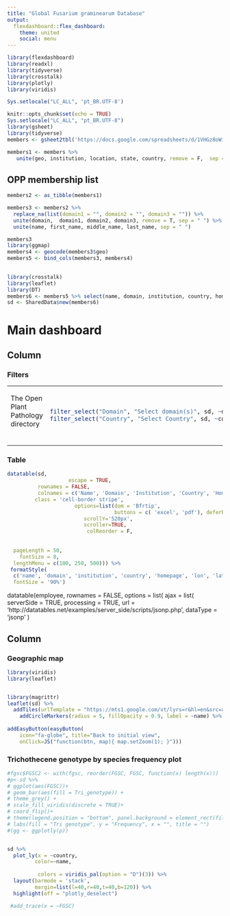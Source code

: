 ```yaml
---
title: "Global Fusarium graminearum Database"
output: 
  flexdashboard::flex_dashboard:
    theme: united
    social: menu
---
```




```r
library(flexdashboard)
library(readxl)
library(tidyverse)
library(crosstalk)
library(plotly)
library(viridis)
```


```r
Sys.setlocale("LC_ALL", 'pt_BR.UTF-8')
```


```r
knitr::opts_chunk$set(echo = TRUE)
Sys.setlocale("LC_ALL", "pt_BR.UTF-8")
library(gsheet)
library(tidyverse)
members <- gsheet2tbl('https://docs.google.com/spreadsheets/d/1VHGz8oWia5qvleUozznCIgd9bD85XoXm1NWmE6t8nzo/edit?usp=sharing')

members1 <- members %>% 
   unite(geo, institution, location, state, country, remove = F,  sep = ", ")

```


## OPP membership list

```r
members2 <- as_tibble(members1)

members3 <- members2 %>% 
  replace_na(list(domain1 = "", domain2 = "", domain3 = "")) %>% 
  unite(domain,  domain1, domain2, domain3, remove = T, sep = " ") %>% 
  unite(name, first_name, middle_name, last_name, sep = " ")

members3
library(ggmap)
members4 <- geocode(members3$geo)
members5 <- bind_cols(members3, members4)
  
```


```r
library(crosstalk)
library(leaflet)
library(DT)
members6 <- members5 %>% select(name, domain, institution, country, homepage, lon, lat )
sd <- SharedData$new(members6)

```

<i class="fa fa-home" aria-hidden="true"></i> Main dashboard
==================


Column {}
----------------------------------


### Filters
<table class= "table">
<tr>
<td width=35%>
The Open Plant Pathology directory
<br><br>


</td><td>
```r
filter_select("Domain", "Select domain(s)", sd, ~domain)
filter_select("Country", "Select Country", sd, ~country)

```
</td></tr></table>





### <i aria-hidden="true"></i> Table




```r
datatable(sd, 
                    escape = TRUE,
          rownames = FALSE, 
          colnames = c('Name', 'Domain', 'Institution', 'Country', 'Homepage', 'lon', 'lat'), 
         class = 'cell-border stripe',
                      options=list(dom = 'Bfrtip',
                                   buttons = c( 'excel', 'pdf'), deferRender=TRUE, 
                         scrollY='520px', 
                         scroller=TRUE,
                          colReorder = F,
                         
                         
  pageLength = 50,
    fontSize = 8,
  lengthMenu = c(100, 250, 500))) %>% 
 formatStyle(
  c('name', 'domain', 'institution', 'country', 'homepage', 'lon', 'lat'),
  fontSize = '90%')
```

datatable(employee, rownames = FALSE, options = list(
  ajax = list(
    serverSide = TRUE, processing = TRUE,
    url = 'http://datatables.net/examples/server_side/scripts/jsonp.php',
    dataType = 'jsonp'
  )


Column {}
----------------------------------

###  <i class="fa fa-map" aria-hidden="true"></i> Geographic map

```r
library(viridis)
library(leaflet)


library(magrittr)
leaflet(sd) %>% 
  addTiles(urlTemplate = "https://mts1.google.com/vt/lyrs=r&hl=en&src=app&x={x}&y={y}&z={z}&s=G", attribution = 'Google') %>% 
    addCircleMarkers(radius = 5, fillOpacity = 0.9, label = ~name) %>%  
  
addEasyButton(easyButton(
    icon="fa-globe", title="Back to initial view",
    onClick=JS("function(btn, map){ map.setZoom(1); }"))) 

```




### <i class="fa fa-bar-chart" aria-hidden="true"></i> Trichothecene genotype by species frequency plot


```r

#fgsc$FGSC2 <- with(fgsc, reorder(FGSC, FGSC, function(x) length(x)))
#p<-sd %>% 
# ggplot(aes(FGSC))+
# geom_bar(aes(fill = Tri_genotype)) +
# theme_grey() +
# scale_fill_viridis(discrete = TRUE)+
# coord_flip()+
# theme(legend.position = "bottom", panel.background = element_rect(fill = "grey97"))+
# labs(fill = "Tri genotype", y = "Frequency", x = "", title = "")
#(gg <- ggplotly(p))


sd %>% 
  plot_ly(x = ~country, 
         color=~name,
      
          colors = viridis_pal(option = "D")(3)) %>% 
  layout(barmode = 'stack',
         margin=list(l=40,r=40,t=40,b=120)) %>% 
  highlight(off = "plotly_deselect")    

 #add_trace(x = ~FGSC)


```






